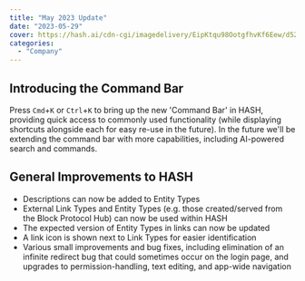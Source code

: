 ```yaml
---
title: "May 2023 Update"
date: "2023-05-29"
cover: https://hash.ai/cdn-cgi/imagedelivery/EipKtqu98OotgfhvKf6Eew/d5218101-1f8f-4b96-a1d4-8f6223725c00/public
categories: 
  - "Company"
---
```


## Introducing the Command Bar

Press `Cmd`+`K` or `Ctrl`+`K` to bring up the new 'Command Bar' in HASH, providing quick access to commonly used functionality (while displaying shortcuts alongside each for easy re-use in the future). In the future we'll be extending the command bar with more capabilities, including AI-powered search and commands.

## General Improvements to HASH

- Descriptions can now be added to Entity Types
- External Link Types and Entity Types (e.g. those created/served from the Block Protocol Hub) can now be used within HASH
- The expected version of Entity Types in links can now be updated
- A link icon is shown next to Link Types for easier identification
- Various small improvements and bug fixes, including elimination of an infinite redirect bug that could sometimes occur on the login page, and upgrades to permission-handling, text editing, and app-wide navigation
